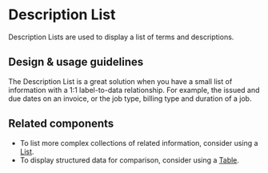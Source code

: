 
<Meta title="Components/Lists and Tables/DescriptionList/Docs" />

# Description List

Description Lists are used to display a list of terms and descriptions.

## Design & usage guidelines

The Description List is a great solution when you have a small list of
information with a 1:1 label-to-data relationship. For example, the issued and
due dates on an invoice, or the job type, billing type and duration of a job.

## Related components

- To list more complex collections of related information, consider using a
  [List](../?path=/docs/components-lists-and-tables-list--list).
- To display structured data for comparison, consider using a
  [Table](../?path=/docs/components-lists-and-tables-table--table).
